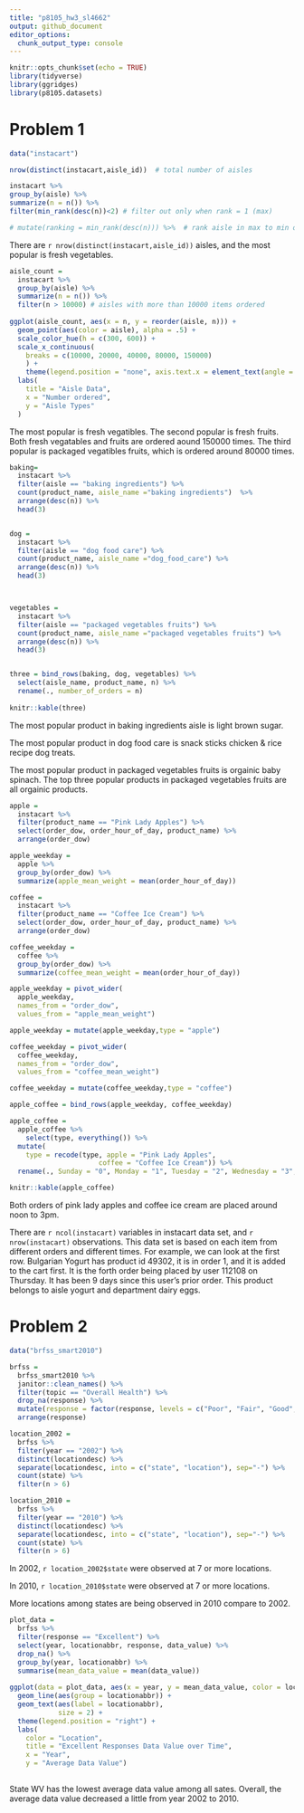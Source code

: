 ```yaml
---
title: "p8105_hw3_sl4662"
output: github_document
editor_options: 
  chunk_output_type: console
---
```


```r
knitr::opts_chunk$set(echo = TRUE)
library(tidyverse)
library(ggridges)
library(p8105.datasets)
```

# Problem 1
```r
data("instacart")

nrow(distinct(instacart,aisle_id))  # total number of aisles 

instacart %>% 
group_by(aisle) %>% 
summarize(n = n()) %>% 
filter(min_rank(desc(n))<2) # filter out only when rank = 1 (max)

# mutate(ranking = min_rank(desc(n))) %>%  # rank aisle in max to min order

```

There are `r nrow(distinct(instacart,aisle_id))` aisles, and the most popular is fresh vegetables. 

```r
aisle_count =
  instacart %>% 
  group_by(aisle) %>% 
  summarize(n = n()) %>% 
  filter(n > 10000) # aisles with more than 10000 items ordered
  
ggplot(aisle_count, aes(x = n, y = reorder(aisle, n))) +
  geom_point(aes(color = aisle), alpha = .5) +  
  scale_color_hue(h = c(300, 600)) +
  scale_x_continuous(
    breaks = c(10000, 20000, 40000, 80000, 150000)
    ) +
    theme(legend.position = "none", axis.text.x = element_text(angle = 45)) +
  labs(
    title = "Aisle Data",
    x = "Number ordered",
    y = "Aisle Types"
  )
```

The most popular is fresh vegatibles. The second popular is fresh fruits. Both fresh vegatables and fruits are ordered aound 150000 times. The third popular is packaged vegatibles fruits, which is ordered around 80000 times. 

```r
baking=
  instacart %>%
  filter(aisle == "baking ingredients") %>% 
  count(product_name, aisle_name ="baking ingredients")  %>% 
  arrange(desc(n)) %>% 
  head(3)


dog = 
  instacart %>%
  filter(aisle == "dog food care") %>%
  count(product_name, aisle_name ="dog_food_care") %>% 
  arrange(desc(n)) %>% 
  head(3)



vegetables = 
  instacart %>%
  filter(aisle == "packaged vegetables fruits") %>%
  count(product_name, aisle_name ="packaged vegetables fruits") %>% 
  arrange(desc(n)) %>% 
  head(3)


three = bind_rows(baking, dog, vegetables) %>% 
  select(aisle_name, product_name, n) %>% 
  rename(., number_of_orders = n)
  
knitr::kable(three)
```

The most popular product in baking ingredients aisle is light brown sugar. 

The most popular product in dog food care is snack sticks chicken & rice recipe dog treats. 

The most popular product in packaged vegetables fruits is orgainic baby spinach. The top three popular products in packaged vegetables fruits are all orgainic products. 

```r
apple =
  instacart %>%
  filter(product_name == "Pink Lady Apples") %>% 
  select(order_dow, order_hour_of_day, product_name) %>% 
  arrange(order_dow)

apple_weekday = 
  apple %>% 
  group_by(order_dow) %>%
  summarize(apple_mean_weight = mean(order_hour_of_day))

coffee =
  instacart %>%
  filter(product_name == "Coffee Ice Cream") %>% 
  select(order_dow, order_hour_of_day, product_name) %>% 
  arrange(order_dow)

coffee_weekday = 
  coffee %>% 
  group_by(order_dow) %>%
  summarize(coffee_mean_weight = mean(order_hour_of_day))

apple_weekday = pivot_wider(
  apple_weekday, 
  names_from = "order_dow", 
  values_from = "apple_mean_weight") 

apple_weekday = mutate(apple_weekday,type = "apple")

coffee_weekday = pivot_wider(
  coffee_weekday, 
  names_from = "order_dow", 
  values_from = "coffee_mean_weight")

coffee_weekday = mutate(coffee_weekday,type = "coffee")

apple_coffee = bind_rows(apple_weekday, coffee_weekday)

apple_coffee =
  apple_coffee %>% 
    select(type, everything()) %>% 
  mutate(
    type = recode(type, apple = "Pink Lady Apples", 
                      coffee = "Coffee Ice Cream")) %>% 
  rename(., Sunday = "0", Monday = "1", Tuesday = "2", Wednesday = "3", Thursday = "4", Friday = "5", Saturday = "6") 

knitr::kable(apple_coffee)
```

Both orders of pink lady apples and coffee ice cream are placed around noon to 3pm. 

There are `r ncol(instacart)` variables in instacart data set, and `r nrow(instacart)` observations. This data set is based on each item from different orders and different times. For example, we can look at the first row. Bulgarian Yogurt has product id 49302, it is in order 1, and it is added to the cart first. It is the forth order being placed by user 112108 on Thursday. It has been 9 days since this user's prior order. This product belongs to aisle yogurt and department dairy eggs. 


# Problem 2
```r
data("brfss_smart2010") 

brfss = 
  brfss_smart2010 %>% 
  janitor::clean_names() %>% 
  filter(topic == "Overall Health") %>% 
  drop_na(response) %>% 
  mutate(response = factor(response, levels = c("Poor", "Fair", "Good", "Very good", "Excellent"))) %>% 
  arrange(response)

location_2002 = 
  brfss %>% 
  filter(year == "2002") %>% 
  distinct(locationdesc) %>% 
  separate(locationdesc, into = c("state", "location"), sep="-") %>% 
  count(state) %>% 
  filter(n > 6) 

location_2010 = 
  brfss %>% 
  filter(year == "2010") %>% 
  distinct(locationdesc) %>% 
  separate(locationdesc, into = c("state", "location"), sep="-") %>% 
  count(state) %>% 
  filter(n > 6)
```

In 2002, `r location_2002$state` were observed at 7 or more locations. 

In 2010, `r location_2010$state` were observed at 7 or more locations. 

More locations among states are being observed in 2010 compare to 2002. 

```r
plot_data = 
  brfss %>% 
  filter(response == "Excellent") %>% 
  select(year, locationabbr, response, data_value) %>% 
  drop_na() %>% 
  group_by(year, locationabbr) %>% 
  summarise(mean_data_value = mean(data_value))
  
ggplot(data = plot_data, aes(x = year, y = mean_data_value, color = locationabbr)) + 
  geom_line(aes(group = locationabbr)) +
  geom_text(aes(label = locationabbr),
            size = 2) +
  theme(legend.position = "right") +
  labs(
    color = "Location",
    title = "Excellent Responses Data Value over Time",
    x = "Year",
    y = "Average Data Value")
  
```

State WV has the lowest average data value among all sates. Overall, the average data value decreased a little from year 2002 to 2010. 